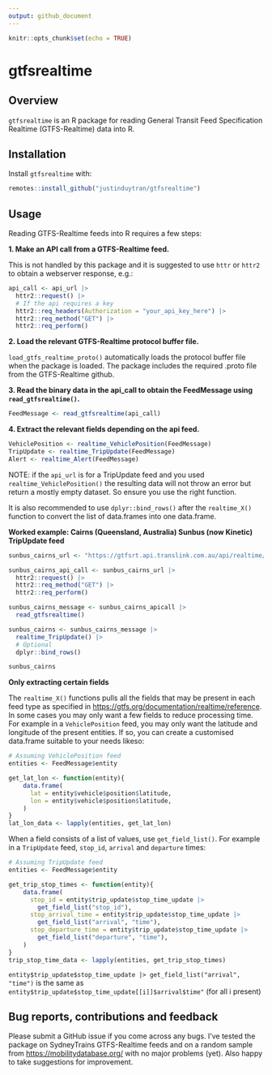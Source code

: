 ```yaml
---
output: github_document
---
```


```r
knitr::opts_chunk$set(echo = TRUE)
```

# gtfsrealtime

## Overview

`gtfsrealtime` is an R package for reading General Transit Feed Specification Realtime (GTFS-Realtime) data into R.

## Installation

Install `gtfsrealtime` with:

```r
remotes::install_github("justinduytran/gtfsrealtime")
```

## Usage

Reading GTFS-Realtime feeds into R requires a few steps:

**1. Make an API call from a GTFS-Realtime feed.**

This is not handled by this package and it is suggested to use `httr` or `httr2` to obtain a webserver response, e.g.:

```r
api_call <- api_url |>
  httr2::request() |>
  # If the api requires a key
  httr2::req_headers(Authorization = "your_api_key_here") |>
  httr2::req_method("GET") |>
  httr2::req_perform()
```

**2. Load the relevant GTFS-Realtime protocol buffer file.**

`load_gtfs_realtime_proto()` automatically loads the protocol buffer file when the package is loaded. The package includes the required .proto file from the GTFS-Realtime github.

**3. Read the binary data in the api_call to obtain the FeedMessage using `read_gtfsrealtime()`.**

```r
FeedMessage <- read_gtfsrealtime(api_call)
```

**4. Extract the relevant fields depending on the api feed.**

```r
VehiclePosition <- realtime_VehiclePosition(FeedMessage)
TripUpdate <- realtime_TripUpdate(FeedMessage)
Alert <- realtime_Alert(FeedMessage)
```

NOTE: if the `api_url` is for a TripUpdate feed and you used `realtime_VehiclePosition()` the resulting data will not throw an error but return a mostly empty dataset. So ensure you use the right function.

It is also recommended to use `dplyr::bind_rows()` after the `realtime_X()` function to convert the list of data.frames into one data.frame.

**Worked example: Cairns (Queensland, Australia) Sunbus (now Kinetic) TripUpdate feed**

```r
sunbus_cairns_url <- "https://gtfsrt.api.translink.com.au/api/realtime/CNS/TripUpdates"

sunbus_cairns_api_call <- sunbus_cairns_url |>
  httr2::request() |>
  httr2::req_method("GET") |>
  httr2::req_perform()

sunbus_cairns_message <- sunbus_cairns_apicall |>
  read_gtfsrealtime()

sunbus_cairns <- sunbus_cairns_message |>
  realtime_TripUpdate() |>
  # Optional
  dplyr::bind_rows()

sunbus_cairns
```

**Only extracting certain fields**

The `realtime_X()` functions pulls all the fields that may be present in each feed type as specified in <https://gtfs.org/documentation/realtime/reference>. In some cases you may only want a few fields to reduce processing time. For example in a `VehiclePosition` feed, you may only want the latitude and longitude of the present entities. If so, you can create a customised data.frame suitable to your needs likeso:

```r
# Assuming VehiclePosition feed
entities <- FeedMessage$entity

get_lat_lon <- function(entity){
    data.frame(
      lat = entity$vehicle$position$latitude,
      lon = entity$vehicle$position$latitude,
    )
}
lat_lon_data <- lapply(entities, get_lat_lon)
```

When a field consists of a list of values, use `get_field_list()`. For example in a `TripUpdate` feed, `stop_id`, `arrival` and `departure` times:

```r
# Assuming TripUpdate feed
entities <- FeedMessage$entity

get_trip_stop_times <- function(entity){
    data.frame(
      stop_id = entity$trip_update$stop_time_update |>
        get_field_list("stop_id"),
      stop_arrival_time = entity$trip_update$stop_time_update |>
        get_field_list("arrival", "time"),
      stop_departure_time = entity$trip_update$stop_time_update |>
        get_field_list("departure", "time"),
    )
}
trip_stop_time_data <- lapply(entities, get_trip_stop_times)
```
`entity$trip_update$stop_time_update |> get_field_list("arrival", "time")` is the same as `entity$trip_update$stop_time_update[[i]]$arrival$time"` (for all i present)

## Bug reports, contributions and feedback

Please submit a GitHub issue if you come across any bugs. I've tested the package on SydneyTrains GTFS-Realtime feeds and on a random sample from <https://mobilitydatabase.org/> with no major problems (yet). Also happy to take suggestions for improvement.
